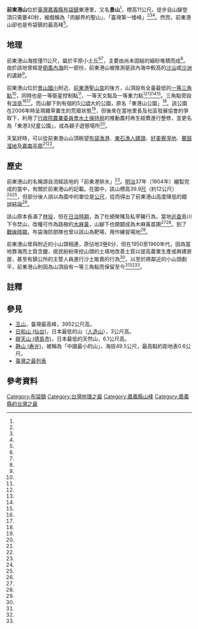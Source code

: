 {{Infobox mountain
| name = 前東港山
| photo = 
| photo_caption = 
| elevation_m = 11
| elevation_ref = <ref name="台灣登山百科全書"/>{{rp|157,326}}
| prominence = 
| listing = 
| location = {{TWN}}[[嘉義縣|嘉義縣]][[布袋鎮|布袋鎮]]東港里
| coordinates = {{coord|23|22|56|N|120|11|19|E|type:mountain}}
| coordinates_ref   = <ref name="MOIGPS"/>
| topo = 
| type = 平原小土丘
| age = 
| first_ascent =
| easiest_route = 
| pushpin_map = Taiwan
| pushpin_map_caption = 前東港山的位置
| latd  =  23 | latm  = 22 | lats  = 56 | latNS  = N
| longd = 120 | longm = 11 | longs = 19 | longEW = E
}}

'''前東港山'''位於[[臺灣|臺灣]][[嘉義縣|嘉義縣]][[布袋鎮|布袋鎮]]東港里，又名'''景山'''<ref name="625travel"/>，標高11公尺。徒步自山腳登頂只需要40秒，被戲稱為「肉腳界的聖山」、「臺灣第一矮峰{{notetag|name=note1}}」<ref name="CTS"/><ref name="LTN0115"/><ref name="TVBS"/>。然而，前東港山卻也是布袋鎮的最高峰<ref name="Budaizuei21"/>。

== 地理 ==
前東港山海拔僅11公尺，屬於平原小土丘<ref name="LTN0115"/><ref name="TVBS"/>，主要由尚未固結的細砂堆積而成<ref name="Budaizuei30"/>。由於該地曾經是[[倒風內海|倒風內海]]的一部份，前東港山被推測是該內海中較高的[[沙汕|沙汕]]或[[沙洲|沙洲]]的遺跡<ref name="Budaizuei30"/>。

前東港山位於[[景山國小|景山國小]]附近、[[前東港聖山宮|前東港聖山宮]]的後方，山頂設有全臺最低的[[三角點#台灣的三角點|一等三角點]]<ref name="台灣登山百科全書"/>{{rp|326}}，同時也是一等衛星控制點<ref name="MOI2010"/>、一等天文點及一等重力點<ref name="LTN0115"/><ref name="einfo"/><ref name="MOIGPS"/><ref name="Budaizuei30"/>。三角點旁設有[[亭_(東亞)|涼亭]]<ref name="MOIGPS"/><ref name="einfo"/>。而山腳下則有個約5[[公頃|公頃]]大的公園，原名「東港山公園」<ref name="625travel"/>。該公園在2006年時呈現雜草叢生的荒廢狀態<ref name="einfo"/>，但後來在當地里長及社區發展協會的爭取下，利用了[[行政院農業委員會水土保持局|行政院農業委員會水土保持局]]的推動農村再生經費進行整修，並更名為「東港3兒童公園」，成為親子遊憩場所<ref name="LTN0115"/>。

天氣好時，可以從前東港山山頂眺望[[布袋漁港|布袋漁港]]、[[東石漁人碼頭|東石漁人碼頭]]、[[好美寮溼地|好美寮溼地]]、[[鰲鼓溼地|鰲鼓溼地]]及[[嘉南平原|嘉南平原]]<ref name="FTV"/><ref name="625travel"/>。

== 歷史 ==
前東港山的名稱源自流經該地的「前東港排水」<ref name="einfo"/>。[[明治|明治]]37年（1904年）繪製完成的{{單雙書名號轉換|[[臺灣堡圖|臺灣堡圖]]}}當中，有關於前東港山的記載。在圖中，該山標高39.9[[尺#日本|尺]]（約12公尺）<ref name="LTN0115"/><ref name="LTN0118"/>，但部分後人誤以為圖中的單位是[[公尺|公尺]]，從而得出了前東港山高度降低的錯誤結論<ref name="LTN0118"/>。

該山原本長滿了[[林投|林投]]，但在[[台灣日治時期|日治時期]]，為了杜絕聚賭及私宰豬行為，當地[[巡查|巡查]]島川下令焚山，改種可作為路樹的[[木麻黃|木麻黃]]，山腳下也開闢成為木麻黃苗圃<ref name="Budaizuei21"/><ref name="Budaizuei30"/>。到了[[臺灣戰後時期|戰後時期]]，布袋海防部隊也曾以該山為靶場，用作練習場地<ref name="Budaizuei30"/>。

前東港山曾與附近的小山頭相連，原佔地3[[甲_(單位)|甲]]6分，但在1950至1960年代，因為當地靠海而土質含鹽，居民紛紛來挖山頭的土填地改善土質以提高農業生產或興建房屋，甚至有鎮公所的主管人員進行沙土販賣的行為<ref name="Budaizuei30"/>，以至於將鄰近的小山頭剷平，前東港山則因為山頂設有一等三角點而保留至今<ref name="LTN0118"/><ref name="625travel"/><ref name="Budaizuei21"/>。

== 註釋 ==
{{notefoot|1=
{{notetag|name=note1|不過，根據《台灣登山百科全書》記載，全臺最低的山是位於[[澎湖縣|澎湖縣]][[湖西鄉|湖西鄉]]的[[香爐嶼|香爐山]]，標高3公尺，設有四等三角點；臺灣本島最低的山則是位於[[高雄市|高雄市]][[彌陀區|彌陀區]]的[[三點山|三點山]]，標高4公尺，設有三等三角點<ref name="台灣登山百科全書"/>{{rp|326}}。}}
}}

== 參見 ==
{{portal box|臺灣|地理}}
* [[玉山|玉山]]，臺灣最高峰，3952公尺高。
* [[日和山_(仙台)|日和山 (仙台)]]，日本最低的山（[[人造山|人造山]]），3公尺高。
* [[辯天山_(德島市)|辯天山 (德島市)]]，日本最低的天然山，6.1公尺高。
* [[静山_(寿光)|静山 (寿光)]]，被稱為「中國最小的山」，海拔49.5公尺，最高點約距地表0.6公尺。
* [[臺灣之最列表|臺灣之最列表]]

== 參考資料 ==
{{Reflist|2|refs=
<ref name="CTS">{{cite news|title=全台最矮! 嘉義｢前東港山｣攻頂僅40秒|author1=陳建邦|author2=邱君萍|author3=邱顯雄|date=2021-01-16|publisher=[[華視新聞|華視新聞]]|url=https://news.cts.com.tw/cts/local/202101/202101162028109.html|accessdate=2021-01-19|archive-date=2021-01-19|archive-url=https://web.archive.org/web/20210119193931/https://news.cts.com.tw/cts/local/202101/202101162028109.html|dead-url=no}}</ref>
<ref name="LTN0115">{{cite news|title=肉腳界的聖山！攻頂只要40秒 全台第一矮峰底「嘉」快來征服|author=林宜樟|date=2021-01-15|publisher=[[自由時報|自由時報]]|url=https://news.ltn.com.tw/news/novelty/breakingnews/3411972|accessdate=2021-01-19|archive-date=2021-01-15|archive-url=https://web.archive.org/web/20210115081646/https://news.ltn.com.tw/news/novelty/breakingnews/3411972|dead-url=no}}</ref>
<ref name="LTN0118">{{cite news|title=台灣第一矮峰前東港山 百餘年前地圖證明原本就這麼矮|author=林宜樟|date=2021-01-18|publisher=自由時報|url=https://news.ltn.com.tw/news/life/breakingnews/3414113|accessdate=2021-01-19|archive-date=2021-01-19|archive-url=https://web.archive.org/web/20210119193954/https://news.ltn.com.tw/news/life/breakingnews/3414113|dead-url=no}}</ref>
<ref name="FTV">{{cite news|title=「肉腳界的聖山」 難度：負五顆星！ 嘉義前東港山「攻頂」只需40秒|author=鄭榮文|date=2021-01-16|publisher=[[民視新聞|民視新聞]]|url=https://www.ftvnews.com.tw/news/detail/2021116U10M1|accessdate=2021-01-19|archive-date=2021-01-19|archive-url=https://web.archive.org/web/20210119193949/https://www.ftvnews.com.tw/news/detail/2021116U10M1|dead-url=no}}</ref>
<ref name="TVBS">{{cite news|title=最快！嘉義「前東港山」全台最矮峰　40秒攻頂|author=紀爰|date=2021-01-16|publisher=[[TVBS|TVBS]]|url=https://news.tvbs.com.tw/life/1449673|accessdate=2021-01-19|archive-date=2021-01-17|archive-url=https://web.archive.org/web/20210117194218/https://news.tvbs.com.tw/life/1449673|dead-url=no}}</ref>
<ref name="625travel">{{cite web|title=【景點】全台最矮的一等三角點　布袋前東港山|author=黃柏庸|date=2008-02-01|publisher=大台灣旅遊網|url=http://625.tw.tranews.com/Show/Style3/Column/c1_Column.asp?SItemId=0131030&ProgramNo=A100138000001&SubjectNo=5165|accessdate=2021-01-19|archive-date=2020-10-21|archive-url=https://web.archive.org/web/20201021210514/http://625.tw.tranews.com/Show/Style3/Column/c1_Column.asp?SItemId=0131030&ProgramNo=A100138000001&SubjectNo=5165|dead-url=no}}</ref>
<ref name="MOI2010">{{cite web|title=大地基準及一九九七坐標系統 2010 年成果說明|year=2010|publisher=[[內政部地政司|內政部地政司]]|url=https://www.land.moi.gov.tw/law/files%5C649-EU.pdf|accessdate=2021-01-19|archive-date=2021-01-19|archive-url=https://web.archive.org/web/20210119193939/https://www.land.moi.gov.tw/law/files%5C649-EU.pdf|dead-url=no}}</ref>
<ref name="MOIGPS">{{cite web|title=控制點查詢結果|publisher=內政部地政司衛星測量中心|url=https://gps.moi.gov.tw/cpquery/CPQueryResult.aspx?PtNo=S023|accessdate=2021-01-19|archive-date=2021-01-19|archive-url=https://web.archive.org/web/20210119193941/https://gps.moi.gov.tw/cpquery/CPQueryResult.aspx?PtNo=S023|dead-url=no}}</ref>
<ref name="Budaizuei21">{{cite magazine |title=冬港 前東港庄 東港里（上）|author=翁世冠|journal=布袋嘴文化月刊|issue=21|date=2001-09-01|publisher=嘉義縣布袋嘴文化協會}}</ref>
<ref name="Budaizuei30">{{cite magazine |title=東山曉日－台灣最矮的山－前東港山|author=邱錦文|journal=布袋嘴文化月刊|issue=30|date=2002-06-01|publisher=嘉義縣布袋嘴文化協會}}</ref>
<ref name="einfo">{{cite web|title=走過布袋前東港山 千江之水鹽田夕照|author=紫秋千|date=2006-06-01|publisher=[[臺灣環境資訊協會|臺灣環境資訊協會]]|url=https://e-info.org.tw/node/8731|accessdate=2021-01-19|archive-date=2013-10-22|archive-url=https://web.archive.org/web/20131022154315/https://e-info.org.tw/node/8731|dead-url=no}}</ref>
<ref name="台灣登山百科全書">{{cite encyclopedia|title=台灣登山百科全書|series=下冊·資料篇|publisher=戶外生活圖書|location=臺北市}}</ref>

}}

[[Category:布袋鎮|Category:布袋鎮]]
[[Category:台灣地理之最|Category:台灣地理之最]]
[[Category:嘉義縣山峰|Category:嘉義縣山峰]]
[[Category:嘉義縣的台灣之最|Category:嘉義縣的台灣之最]]